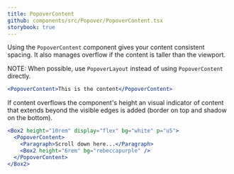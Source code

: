 ```yaml
---
title: PopoverContent
github: components/src/Popover/PopoverContent.tsx
storybook: true
---
```


Using the `PopoverContent` component gives your content consistent spacing. It also manages overflow if the content is taller than the viewport.

NOTE: When possible, use `PopoverLayout` instead of using `PopoverContent` directly.

```jsx
<PopoverContent>This is the content</PopoverContent>
```

If content overflows the component's height an visual indicator of content that extends beyond the visible edges is added (border on top and shadow on the bottom).

```jsx
<Box2 height="10rem" display="flex" bg="white" p="u5">
  <PopoverContent>
    <Paragraph>Scroll down here...</Paragraph>
    <Box2 height="6rem" bg="rebeccapurple" />
  </PopoverContent>
</Box2>
```
